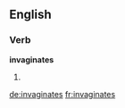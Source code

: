 ==English==

===Verb===
'''invaginates'''

# {{third-person singular of|invaginate}}


[[de:invaginates]]
[[fr:invaginates]]